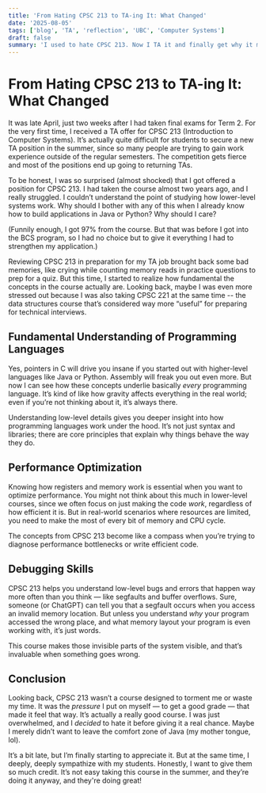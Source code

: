 ```yaml
---
title: 'From Hating CPSC 213 to TA-ing It: What Changed'
date: '2025-08-05'
tags: ['blog', 'TA', 'reflection', 'UBC', 'Computer Systems']
draft: false
summary: 'I used to hate CPSC 213. Now I TA it and finally get why it matters.'
---
```


# From Hating CPSC 213 to TA-ing It: What Changed

It was late April, just two weeks after I had taken final exams for Term 2. For the very first time, I received a TA offer for CPSC 213 (Introduction to Computer Systems). It’s actually quite difficult for students to secure a new TA position in the summer, since so many people are trying to gain work experience outside of the regular semesters. The competition gets fierce and most of the positions end up going to returning TAs.

To be honest, I was so surprised (almost shocked) that I got offered a position for CPSC 213. I had taken the course almost two years ago, and I really struggled. I couldn’t understand the point of studying how lower-level systems work. Why should I bother with any of this when I already know how to build applications in Java or Python? Why should I care?

(Funnily enough, I got 97% from the course. But that was before I got into the BCS program, so I had no choice but to give it everything I had to strengthen my application.)

Reviewing CPSC 213 in preparation for my TA job brought back some bad memories, like crying while counting memory reads in practice questions to prep for a quiz. But this time, I started to realize how fundamental the concepts in the course actually are. Looking back, maybe I was even more stressed out because I was also taking CPSC 221 at the same time -- the data structures course that’s considered way more “useful” for preparing for technical interviews.

## Fundamental Understanding of Programming Languages

Yes, pointers in C will drive you insane if you started out with higher-level languages like Java or Python. Assembly will freak you out even more. But now I can see how these concepts underlie basically _every_ programming language. It’s kind of like how gravity affects everything in the real world; even if you’re not thinking about it, it’s always there.

Understanding low-level details gives you deeper insight into how programming languages work under the hood. It’s not just syntax and libraries; there are core principles that explain why things behave the way they do.

## Performance Optimization

Knowing how registers and memory work is essential when you want to optimize performance. You might not think about this much in lower-level courses, since we often focus on just making the code _work_, regardless of how efficient it is. But in real-world scenarios where resources are limited, you need to make the most of every bit of memory and CPU cycle.

The concepts from CPSC 213 become like a compass when you’re trying to diagnose performance bottlenecks or write efficient code.

## Debugging Skills

CPSC 213 helps you understand low-level bugs and errors that happen way more often than you think — like segfaults and buffer overflows. Sure, someone (or ChatGPT) can tell you that a segfault occurs when you access an invalid memory location. But unless you understand _why_ your program accessed the wrong place, and what memory layout your program is even working with, it’s just words.

This course makes those invisible parts of the system visible, and that’s invaluable when something goes wrong.

## Conclusion

Looking back, CPSC 213 wasn’t a course designed to torment me or waste my time. It was the _pressure_ I put on myself — to get a good grade — that made it feel that way. It’s actually a really good course. I was just overwhelmed, and I _decided_ to hate it before giving it a real chance. Maybe I merely didn’t want to leave the comfort zone of Java (my mother tongue, lol).

It’s a bit late, but I’m finally starting to appreciate it. But at the same time, I deeply, deeply sympathize with my students. Honestly, I want to give them so much credit. It’s not easy taking this course in the summer, and they’re doing it anyway, and they're doing great!
